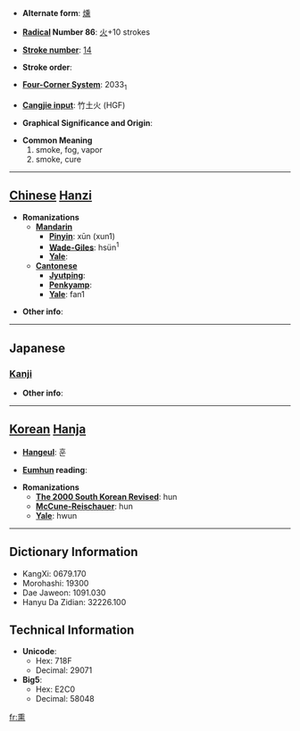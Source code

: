 * '''Alternate form''': [[燻]]

* '''[[Wiktionary:Chinese radical index| Radical]] Number 86''': [[Wiktionary:Chinese radical index 火|火]]+10 strokes

* '''[[Wiktionary:Chinese total strokes index|Stroke number]]''': [[Wiktionary:Chinese total strokes index 14|14]]

* '''Stroke order''': 

* '''[[Wiktionary:Chinese four corner index|Four-Corner System]]''': 2033<sub>1</sub>

* '''[[Wiktionary:Chinese Cangjie index|Cangjie input]]''': 竹土火 (HGF)

* '''Graphical Significance and Origin''': 

* '''Common Meaning'''
*#smoke, fog, vapor
*# smoke, cure


----

== [[Chinese]] [[Hanzi]] ==

* '''Romanizations'''
** '''[[Mandarin]]'''
*** '''[[Pinyin]]''': xūn (xun1)
*** '''[[Wade-Giles]]''': hsün<sup>1</sup>
*** '''[[Yale]]''': 
** '''[[Cantonese]]'''
*** '''[[Jyutping]]''':
*** '''[[Penkyamp]]''': 
*** '''[[Yale]]''': fan1

* '''Other info''': 

----

==Japanese==
===[[Kanji]]===
{{kanji|on readings=[[くん]] (kun)
|kun readings=[[ふすべる]] (fusuberu), [[くすべる]] (kusuberu)
}}

* '''Other info''':  

----

== [[Korean]] [[Hanja]] ==

* '''[[Hangeul]]''': 훈

* '''[[Eumhun]] reading''': 

* '''Romanizations'''
** '''[[The 2000 South Korean Revised Romanization|The 2000 South Korean Revised]]''': hun
** '''[[McCune-Reischauer]]''': hun
** '''[[Yale]]''': hwun

----

== Dictionary Information ==

* KangXi: 0679.170
* Morohashi: 19300
* Dae Jaweon: 1091.030
* Hanyu Da Zidian: 32226.100

== Technical Information ==

* '''Unicode''':
** Hex: 718F
** Decimal: 29071
* '''Big5''':
** Hex: E2C0
** Decimal: 58048

[[fr:熏]]